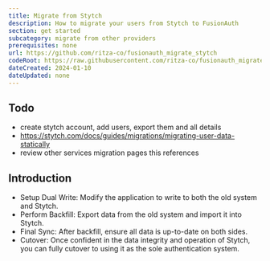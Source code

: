 ```yaml
---
title: Migrate from Stytch
description: How to migrate your users from Stytch to FusionAuth
section: get started
subcategory: migrate from other providers
prerequisites: none
url: https://github.com/ritza-co/fusionauth_migrate_stytch
codeRoot: https://raw.githubusercontent.com/ritza-co/fusionauth_migrate_stytch/main
dateCreated: 2024-01-10
dateUpdated: none
---
```



## Todo

- create stytch account, add users, export them and all details
- https://stytch.com/docs/guides/migrations/migrating-user-data-statically
- review other services migration pages this references

## Introduction

- Setup Dual Write: Modify the application to write to both the old system and Stytch.
- Perform Backfill: Export data from the old system and import it into Stytch.
- Final Sync: After backfill, ensure all data is up-to-date on both sides.
- Cutover: Once confident in the data integrity and operation of Stytch, you can fully cutover to using it as the sole authentication system.